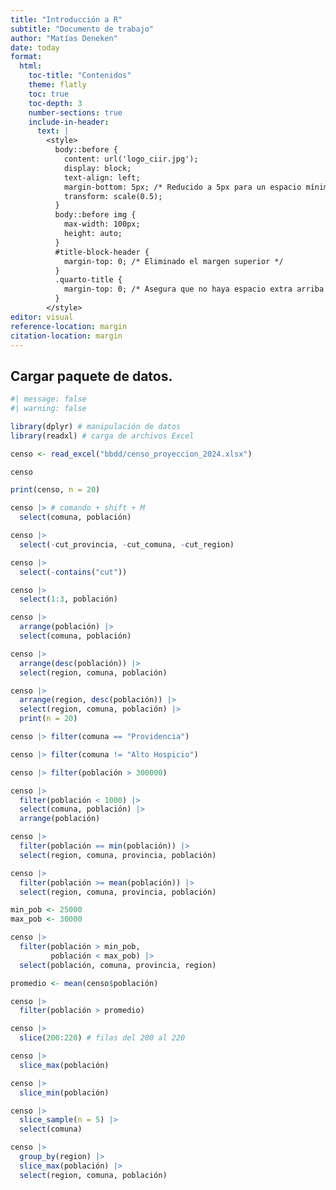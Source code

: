 ```yaml
---
title: "Introducción a R" 
subtitle: "Documento de trabajo"
author: "Matías Deneken"
date: today
format:
  html:
    toc-title: "Contenidos"
    theme: flatly
    toc: true
    toc-depth: 3
    number-sections: true
    include-in-header:
      text: |
        <style>
          body::before {
            content: url('logo_ciir.jpg');
            display: block;
            text-align: left;
            margin-bottom: 5px; /* Reducido a 5px para un espacio mínimo */
            transform: scale(0.5);
          }
          body::before img {
            max-width: 100px;
            height: auto;
          }
          #title-block-header {
            margin-top: 0; /* Eliminado el margen superior */
          }
          .quarto-title {
            margin-top: 0; /* Asegura que no haya espacio extra arriba del título */
          }
        </style>
editor: visual
reference-location: margin
citation-location: margin
---
```


## Cargar paquete de datos.

```r
#| message: false
#| warning: false

library(dplyr) # manipulación de datos
library(readxl) # carga de archivos Excel
```

```r
censo <- read_excel("bbdd/censo_proyeccion_2024.xlsx")
```

```r
censo
```

```r
print(censo, n = 20)
```

```r
censo |> # comando + shift + M
  select(comuna, población)
```

```r
censo |> 
  select(-cut_provincia, -cut_comuna, -cut_region)
```

```r
censo |> 
  select(-contains("cut"))
```

```r
censo |> 
  select(1:3, población)
```

```r
censo |>
  arrange(población) |>
  select(comuna, población)
```

```r
censo |> 
  arrange(desc(población)) |> 
  select(region, comuna, población)
```

```r
censo |> 
  arrange(region, desc(población)) |> 
  select(region, comuna, población) |> 
  print(n = 20)
```

```r
censo |> filter(comuna == "Providencia")
```

```r
censo |> filter(comuna != "Alto Hospicio")
```

```r
censo |> filter(población > 300000)
```

```r
censo |> 
  filter(población < 1000) |> 
  select(comuna, población) |> 
  arrange(población)
```

```r
censo |> 
  filter(población == min(población)) |> 
  select(region, comuna, provincia, población)
```

```r
censo |> 
  filter(población >= mean(población)) |> 
  select(region, comuna, provincia, población)
```

```r
min_pob <- 25000
max_pob <- 30000

censo |> 
  filter(población > min_pob,
         población < max_pob) |> 
  select(población, comuna, provincia, region)
```

```r
promedio <- mean(censo$población)

censo |> 
  filter(población > promedio)
```

```r
censo |> 
  slice(200:220) # filas del 200 al 220
```

```r
censo |> 
  slice_max(población)
```

```r
censo |> 
  slice_min(población)
```

```r
censo |> 
  slice_sample(n = 5) |> 
  select(comuna)
```

```r
censo |> 
  group_by(region) |> 
  slice_max(población) |> 
  select(region, comuna, población)
```